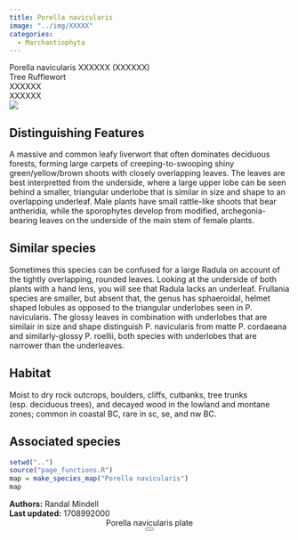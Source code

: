 ```yaml
---
title: Porella navicularis
image: "../img/XXXXX"
categories:
  - Marchantiophyta
---
```


<div class="info-panel">
 <div class="info-top">
  <div class="taxon-scientific"><span class="taxon-name">Porella navicularis</span> <span class="taxon-authority">XXXXXX</span> <span class="taxon-family">(XXXXXX)</span></div>
  <div class="taxon-common">Tree Rufflewort</div>
 </div>
 <div class="info-bottom">
  <div class="taxon-qnd">XXXXXX</div>
  <div class="taxon-abundance">XXXXXX</div>
 </div>
</div>
<div class="imerss-content-frame">
 <div class="imerss-image-header">
  <div class="imerss-image-holder imerss-column-left" data-toggle="tooltip" style="background-image: url(../img/XXXXX)" title="XXXXX">
  </div>

  <div class="imerss-image-holder imerss-column-right" data-toggle="tooltip" style="background-image: url(../img/XXXXX)" title="XXXXX">
  </div>
 
 </div>
 <div class="imerss-content-lower">
  <div class="imerss-column-left">
  <div class="tab-microscope" data-micromodal-trigger="modal-plate">
  <img src="../img/bryo guide microscope.png"/>
  </div>

<h2>Distinguishing Features</h2>

A massive and common leafy liverwort that often dominates deciduous forests, forming large carpets of creeping-to-swooping shiny green/yellow/brown shoots with closely overlapping leaves. The leaves are best interpretted from the underside, where a large upper lobe can be seen behind a smaller, triangular underlobe that is similar in size and shape to an overlapping underleaf. Male plants have small rattle-like shoots that bear antheridia, while the sporophytes develop from modified, archegonia-bearing leaves on the underside of the main stem of female plants.

<h2>Similar species</h2>

Sometimes this species can be confused for a large Radula on account of the tightly overlapping, rounded leaves. Looking at the underside of both plants with a hand lens, you will see that Radula lacks an underleaf. Frullania species are smaller, but absent that, the genus has sphaeroidal, helmet shaped lobules as opposed to the triangular underlobes seen in P. navicularis. The glossy leaves in combination with underlobes that are similair in size and shape distinguish P. navicularis from matte P. cordaeana and similarly-glossy P. roellii, both species with underlobes that are narrower than the underleaves.

<h2>Habitat</h2>

Moist to dry rock outcrops, boulders, cliffs, cutbanks, tree trunks (esp. deciduous trees), and decayed wood in the lowland and montane zones; common in coastal BC, rare in sc, se, and nw BC.

<h2>Associated species</h2>


</div>

<div class="imerss-column-right">

<div class="imerss-image-holder imerss-column-right" data-toggle="tooltip" style="background-image: url(../img/XXXXX)" title="XXXXX">
</div>

<div class="imerss-map-holder">
```r
setwd("..")
source("page_functions.R")
map = make_species_map("Porella navicularis")
map
```
</div>

</div>

</div>
</div>

<div class="taxon-footer">
 <div class="taxon-authors"><b>Authors:</b> <span>Randal Mindell</span></div>
 <div class="taxon-update"><b>Last updated:</b> <span>1708992000</span></div>
</div>

<div class="modal micromodal-slide" id="modal-plate" aria-hidden="true">
 <div class="modal__overlay" tabindex="-1" data-micromodal-close>
  <div class="modal__container" role="dialog" aria-modal="true" aria-labelledby="modal-plate-title" >
   <header class="modal__header">
   <div class="modal__title" id="modal-plate-title">
  Porella navicularis plate
   </div>
   <button class="modal__close" aria-label="Close" data-micromodal-close></button>
   </header>
  <div class="modal__content" id="modal-plate-content">
   <div class="imerss-image-holder" data-toggle="tooltip" style="background-image: url(../img/XXXXX)" title="XXXXX">
  </div>
  </div>
  </div>
 </div>
</div>

<script src="../js/micromodal.min.js"></script>
<link href="../css/style-taxon.css" rel="stylesheet">
<link href="../css/micromodal.css" rel="stylesheet">

<script>
MicroModal.init();
</script>

